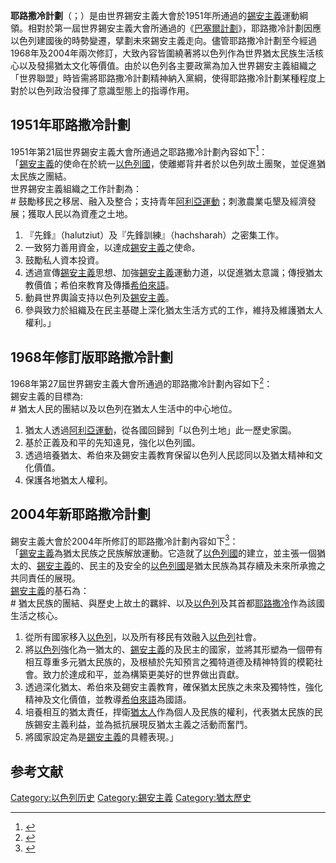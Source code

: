 '''耶路撒冷計劃'''（{{lang-en|Jerusalem Program}}；{{lang-he|תוכנית ירושלים}}）是由世界錫安主義大會於1951年所通過的[[錫安主義|錫安主義]]運動綱領。相對於第一屆世界錫安主義大會所通過的《[[巴塞爾計劃|巴塞爾計劃]]》，耶路撒冷計劃因應以色列建國後的時勢變遷，擘劃未來錫安主義走向。儘管耶路撒冷計劃至今經過1968年及2004年兩次修訂，大致內容皆圍繞著將以色列作為世界猶太民族生活核心以及發揚猶太文化等價值。由於以色列各主要政黨為加入世界錫安主義組織之「世界聯盟」時皆需將耶路撒冷計劃精神納入黨綱，使得耶路撒冷計劃某種程度上對於以色列政治發揮了意識型態上的指導作用。

==1951年耶路撒冷計劃==
1951年第21屆世界錫安主義大會所通過之耶路撒冷計劃內容如下<ref>{{cite|url=http://www.azm.org/1951.shtml|title=The Jerusalem Program - 1951|publisher=American Zionist Movement|language=en|deadurl=yes|archiveurl=https://web.archive.org/web/20160305231655/http://azm.org/1951.shtml|archivedate=2016-03-05}}</ref>：<br />
「[[錫安主義|錫安主義]]的使命在於統一[[以色列|以色列國]]，使離鄉背井者於以色列故土團聚，並促進猶太民族之團結。<br />
世界錫安主義組織之工作計劃為：<br />
# 鼓勵移民之移居、融入及整合；支持青年[[阿利亞運動|阿利亞運動]]；刺激農業屯墾及經濟發展；獲取人民以為資產之土地。
# 『先鋒』（halutziut）及『先鋒訓練』（hachsharah）之密集工作。
# 一致努力善用資金，以達成[[錫安主義|錫安主義]]之使命。
# 鼓勵私人資本投資。
# 透過宣傳[[錫安主義|錫安主義]]思想、加強[[錫安主義|錫安主義]]運動力道，以促進猶太意識；傳授猶太教價值；希伯來教育及傳播[[希伯來語|希伯來語]]。
# 動員世界輿論支持以色列及[[錫安主義|錫安主義]]。
# 參與致力於組織及在民主基礎上深化猶太生活方式的工作，維持及維護猶太人權利。」

==1968年修訂版耶路撒冷計劃==
1968年第27屆世界錫安主義大會所通過的耶路撒冷計劃內容如下<ref>{{cite news|url=http://www.azm.org/1968.shtml|title=The Revised Jerusalem Program of 1968|publisher=American Zionist Movement|language=en|deadurl=yes|archiveurl=https://web.archive.org/web/20160305171047/http://azm.org/1968.shtml|archivedate=2016-03-05}}</ref>：<br />
錫安主義的目標為:<br />
# 猶太人民的團結以及以色列在猶太人生活中的中心地位。
# 猶太人透過[[阿利亞運動|阿利亞運動]]，從各國回歸到「以色列土地」此一歷史家園。
# 基於正義及和平的先知遠見，強化以色列國。
# 透過培養猶太、希伯來及錫安主義教育保留以色列人民認同以及猶太精神和文化價值。
# 保護各地猶太人權利。

==2004年新耶路撒冷計劃==
錫安主義大會於2004年所修訂的耶路撒冷計劃內容如下<ref>{{cite news|url=http://www.azm.org/2004.shtml|title=The New Jerusalem Program - Adopted June 2004|publisher=American Zionist Movement|language=en|deadurl=yes|archiveurl=https://web.archive.org/web/20160304113733/http://www.azm.org/2004.shtml|archivedate=2016-03-04}}</ref>：<br />
「[[錫安主義|錫安主義]]為猶太民族之民族解放運動。它造就了[[以色列|以色列國]]的建立，並主張一個猶太的、[[錫安主義|錫安主義]]的、民主的及安全的[[以色列|以色列國]]是猶太民族為其存續及未來所承擔之共同責任的展現。<br />
[[錫安主義|錫安主義]]的基石為：<br />
# 猶太民族的團結、與歷史上故土的羈絆、以及[[以色列|以色列]]及其首都[[耶路撒冷|耶路撒冷]]作為該國生活之核心。
# 從所有國家移入[[以色列|以色列]]，以及所有移民有效融入[[以色列|以色列]]社會。
# 將[[以色列|以色列]]強化為一猶太的、[[錫安主義|錫安主義]]的及民主的國家，並將其形塑為一個帶有相互尊重多元猶太民族的，及根植於先知預言之獨特道德及精神特質的模範社會。致力於達成和平，並為構築更美好的世界做出貢獻。
# 透過深化猶太、希伯來及錫安主義教育，確保猶太民族之未來及獨特性，強化精神及文化價值，並教導[[希伯來語|希伯來語]]為國語。
# 培養相互的猶太責任，捍衛[[猶太人|猶太人]]作為個人及民族的權利，代表猶太民族的民族錫安主義利益，並為抵抗展現反猶太主義之活動而奮鬥。
# 將國家設定為是[[錫安主義|錫安主義]]的具體表現。」

== 参考文献 ==
{{Reflist}}

[[Category:以色列历史|Category:以色列历史]]
[[Category:錫安主義|Category:錫安主義]]
[[Category:猶太歷史|Category:猶太歷史]]